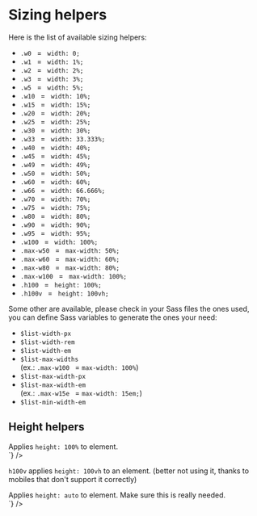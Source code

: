 

<Meta title={getTitle(__filename)} />

# Sizing helpers

Here is the list of available sizing helpers:

<ul class="list-2columns on-tablet-list-1column">
    <li>
        <code>.w0 </code> = <code> width: 0;</code>
    </li>
    <li>
        <code>.w1 </code> = <code> width: 1%;</code>
    </li>
    <li>
        <code>.w2 </code> = <code> width: 2%;</code>
    </li>
    <li>
        <code>.w3 </code> = <code> width: 3%;</code>
    </li>
    <li>
        <code>.w5 </code> = <code> width: 5%;</code>
    </li>
    <li>
        <code>.w10 </code> = <code> width: 10%;</code>
    </li>
    <li>
        <code>.w15 </code> = <code> width: 15%;</code>
    </li>
    <li>
        <code>.w20 </code> = <code> width: 20%;</code>
    </li>
    <li>
        <code>.w25 </code> = <code> width: 25%;</code>
    </li>
    <li>
        <code>.w30 </code> = <code> width: 30%;</code>
    </li>
    <li>
        <code>.w33 </code> = <code> width: 33.333%;</code>
    </li>
    <li>
        <code>.w40 </code> = <code> width: 40%;</code>
    </li>
    <li>
        <code>.w45 </code> = <code> width: 45%;</code>
    </li>
    <li>
        <code>.w49 </code> = <code> width: 49%;</code>
    </li>
    <li>
        <code>.w50 </code> = <code> width: 50%;</code>
    </li>
    <li>
        <code>.w60 </code> = <code> width: 60%;</code>
    </li>
    <li>
        <code>.w66 </code> = <code> width: 66.666%;</code>
    </li>
    <li>
        <code>.w70 </code> = <code> width: 70%;</code>
    </li>
    <li>
        <code>.w75 </code> = <code> width: 75%;</code>
    </li>
    <li>
        <code>.w80 </code> = <code> width: 80%;</code>
    </li>
    <li>
        <code>.w90 </code> = <code> width: 90%;</code>
    </li>
    <li>
        <code>.w95 </code> = <code> width: 95%;</code>
    </li>
    <li>
        <code>.w100 </code> = <code> width: 100%;</code>
    </li>
    <li>
        <code>.max-w50 </code> = <code> max-width: 50%;</code>
    </li>
    <li>
        <code>.max-w60 </code> = <code> max-width: 60%;</code>
    </li>
    <li>
        <code>.max-w80 </code> = <code> max-width: 80%;</code>
    </li>
    <li>
        <code>.max-w100 </code> = <code> max-width: 100%;</code>
    </li>
    <li>
        <code>.h100 </code> = <code> height: 100%;</code>
    </li>
    <li>
        <code>.h100v </code> = <code> height: 100vh;</code>
    </li>
</ul>

Some other are available, please check in your Sass files the ones used, you can define Sass variables to generate the ones your need:

<ul class="list-2columns on-tablet-list-1column">
    <li>
        <code>$list-width-px</code>
    </li>
    <li>
        <code>$list-width-rem</code>
    </li>
    <li>
        <code>$list-width-em</code>
    </li>
    <li>
        <code>$list-max-widths</code>
        <br /> (ex.: <code>.max-w100 </code> = <code>max-width: 100%</code>)
    </li>
    <li>
        <code>$list-max-width-px</code>
    </li>
    <li>
        <code>$list-max-width-em</code>
        <br /> (ex.: <code>.max-w15e </code> = <code>max-width: 15em;</code>)
    </li>
    <li>
        <code>$list-min-width-em</code>
    </li>
</ul>

<h2>Height helpers</h2>

<div class="flex flex-justify-space-between mb2 on-mobile-flex-column">
  <div class="w49 flex-align-self-center">
    Applies <code>height: 100%</code> to element.
  </div>
  <div class="w49">
<Source
  language='html'
  light
  format
  code={`
<div className="h100">
`}
/>

  </div>
</div>

<code>h100v</code> applies <code>height: 100vh</code> to an element. (better <span class="text-uppercase">not</span> using
it, thanks to mobiles that don't support it correctly)

<div class="flex flex-justify-space-between mb2 on-mobile-flex-column">
    <div class="w49 flex-align-self-center">
        Applies <code>height: auto</code> to element. Make sure this is really needed.
    </div>
    <div class="w49">
        <Source
            language="html"
            light
            format
            code={`
<div className="hauto">
`}
        />
    </div>
</div>
